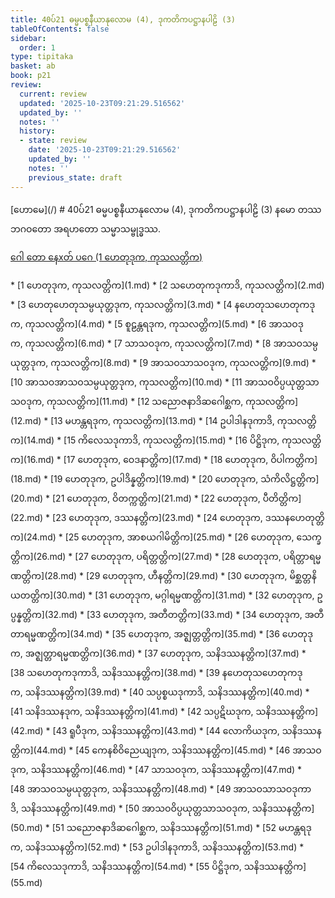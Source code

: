 ```yaml
---
title: 40ပ်21 ဓမ္မပစ္စနီယာနုလောမ (4), ဒုကတိကပဋ္ဌာနပါဠိ (3)
tableOfContents: false
sidebar:
  order: 1
type: tipitaka
basket: ab
book: p21
review:
  current: review
  updated: '2025-10-23T09:21:29.516562'
  updated_by: ''
  notes: ''
  history:
  - state: review
    date: '2025-10-23T09:21:29.516562'
    updated_by: ''
    notes: ''
    previous_state: draft
---
```



<ReviewStatus review={frontmatter.review} showDetails={true} />

<HypothesisAnnotation frontmatter={frontmatter} />

<Paragraph type="center" book="p21">
[ဟောမေ](/)
</Paragraph>

<Paragraph type="center" book="p21">
# 40ပ်21 ဓမ္မပစ္စနီယာနုလောမ (4), ဒုကတိကပဋ္ဌာနပါဠိ (3)
</Paragraph>

<Paragraph number="1" book="p21">
နမော တဿ ဘဂဝတော အရဟတော သမ္မာသမ္ဗုဒ္ဓဿ.

[ဂေါ တော နေxတ် ပဂေ (1 ဟေတုဒုက, ကုသလတ္တိက)](1.md)



</Paragraph>

<TableOfContents book="p21" section="40">
* [1 ဟေတုဒုက, ကုသလတ္တိက](1.md)
* [2 သဟေတုကဒုကာဒိ, ကုသလတ္တိက](2.md)
* [3 ဟေတုဟေတုသမ္ပယုတ္တဒုက, ကုသလတ္တိက](3.md)
* [4 နဟေတုသဟေတုကဒုက, ကုသလတ္တိက](4.md)
* [5 စူဠန္တရဒုက, ကုသလတ္တိက](5.md)
* [6 အာသဝဒုက, ကုသလတ္တိက](6.md)
* [7 သာသဝဒုက, ကုသလတ္တိက](7.md)
* [8 အာသဝသမ္ပယုတ္တဒုက, ကုသလတ္တိက](8.md)
* [9 အာသဝသာသဝဒုက, ကုသလတ္တိက](9.md)
* [10 အာသဝအာသဝသမ္ပယုတ္တဒုက, ကုသလတ္တိက](10.md)
* [11 အာသဝဝိပ္ပယုတ္တသာသဝဒုက, ကုသလတ္တိက](11.md)
* [12 သညောဇနာဒိဆဂေါစ္ဆက, ကုသလတ္တိက](12.md)
* [13 မဟန္တရဒုက, ကုသလတ္တိက](13.md)
* [14 ဥပါဒါနဒုကာဒိ, ကုသလတ္တိက](14.md)
* [15 ကိလေသဒုကာဒိ, ကုသလတ္တိက](15.md)
* [16 ပိဋ္ဌိဒုက, ကုသလတ္တိက](16.md)
* [17 ဟေတုဒုက, ဝေဒနာတ္တိက](17.md)
* [18 ဟေတုဒုက, ဝိပါကတ္တိက](18.md)
* [19 ဟေတုဒုက, ဥပါဒိန္နတ္တိက](19.md)
* [20 ဟေတုဒုက, သံကိလိဋ္ဌတ္တိက](20.md)
* [21 ဟေတုဒုက, ဝိတက္ကတ္တိက](21.md)
* [22 ဟေတုဒုက, ပီတိတ္တိက](22.md)
* [23 ဟေတုဒုက, ဒဿနတ္တိက](23.md)
* [24 ဟေတုဒုက, ဒဿနဟေတုတ္တိက](24.md)
* [25 ဟေတုဒုက, အာစယဂါမိတ္တိက](25.md)
* [26 ဟေတုဒုက, သေက္ခတ္တိက](26.md)
* [27 ဟေတုဒုက, ပရိတ္တတ္တိက](27.md)
* [28 ဟေတုဒုက, ပရိတ္တာရမ္မဏတ္တိက](28.md)
* [29 ဟေတုဒုက, ဟီနတ္တိက](29.md)
* [30 ဟေတုဒုက, မိစ္ဆတ္တနိယတတ္တိက](30.md)
* [31 ဟေတုဒုက, မဂ္ဂါရမ္မဏတ္တိက](31.md)
* [32 ဟေတုဒုက, ဥပ္ပန္နတ္တိက](32.md)
* [33 ဟေတုဒုက, အတီတတ္တိက](33.md)
* [34 ဟေတုဒုက, အတီတာရမ္မဏတ္တိက](34.md)
* [35 ဟေတုဒုက, အဇ္ဈတ္တတ္တိက](35.md)
* [36 ဟေတုဒုက, အဇ္ဈတ္တာရမ္မဏတ္တိက](36.md)
* [37 ဟေတုဒုက, သနိဒဿနတ္တိက](37.md)
* [38 သဟေတုကဒုကာဒိ, သနိဒဿနတ္တိက](38.md)
* [39 နဟေတုသဟေတုကဒုက, သနိဒဿနတ္တိက](39.md)
* [40 သပ္ပစ္စယဒုကာဒိ, သနိဒဿနတ္တိက](40.md)
* [41 သနိဒဿနဒုက, သနိဒဿနတ္တိက](41.md)
* [42 သပ္ပဋိဃဒုက, သနိဒဿနတ္တိက](42.md)
* [43 ရူပီဒုက, သနိဒဿနတ္တိက](43.md)
* [44 လောကိယဒုက, သနိဒဿနတ္တိက](44.md)
* [45 ကေနစိဝိညေယျဒုက, သနိဒဿနတ္တိက](45.md)
* [46 အာသဝဒုက, သနိဒဿနတ္တိက](46.md)
* [47 သာသဝဒုက, သနိဒဿနတ္တိက](47.md)
* [48 အာသဝသမ္ပယုတ္တဒုက, သနိဒဿနတ္တိက](48.md)
* [49 အာသဝသာသဝဒုကာဒိ, သနိဒဿနတ္တိက](49.md)
* [50 အာသဝဝိပ္ပယုတ္တသာသဝဒုက, သနိဒဿနတ္တိက](50.md)
* [51 သညောဇနာဒိဆဂေါစ္ဆက, သနိဒဿနတ္တိက](51.md)
* [52 မဟန္တရဒုက, သနိဒဿနတ္တိက](52.md)
* [53 ဥပါဒါနဒုကာဒိ, သနိဒဿနတ္တိက](53.md)
* [54 ကိလေသဒုကာဒိ, သနိဒဿနတ္တိက](54.md)
* [55 ပိဋ္ဌိဒုက, သနိဒဿနတ္တိက](55.md)
</TableOfContents>
